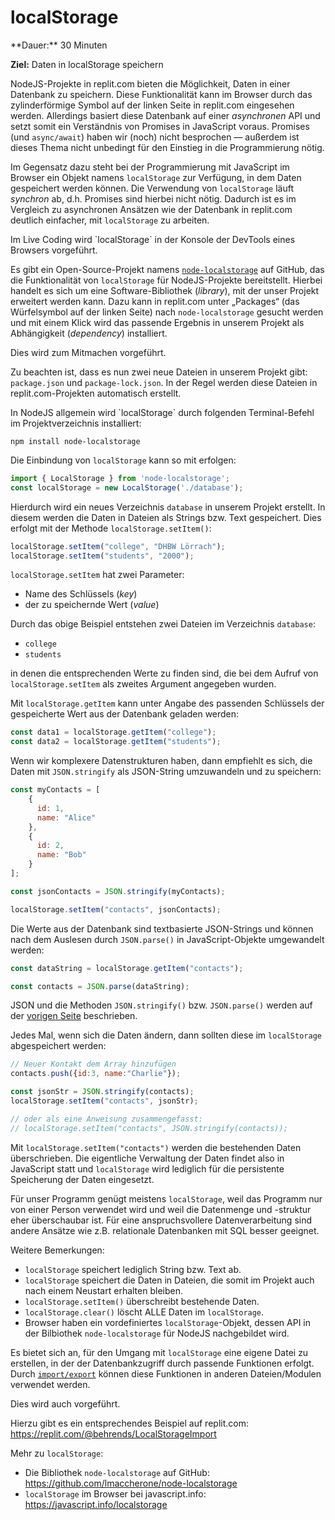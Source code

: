 
# localStorage

<Callout>
  **Dauer:** 30 Minuten
  
  **Ziel:** Daten in localStorage speichern
</Callout>

NodeJS-Projekte in replit.com bieten 
die Möglichkeit, Daten in einer Datenbank zu
speichern. Diese Funktionalität kann im Browser
durch das zylinderförmige Symbol auf der linken Seite 
in replit.com eingesehen werden. Allerdings
basiert diese Datenbank auf einer _asynchronen_ API 
und setzt somit ein Verständnis von Promises 
in JavaScript voraus. Promises (und `async/await`)
haben wir (noch) nicht besprochen &mdash; außerdem
ist dieses Thema nicht unbedingt für den Einstieg 
in die Programmierung nötig.

Im Gegensatz dazu steht bei der Programmierung mit 
JavaScript im Browser ein Objekt namens 
`localStorage` zur Verfügung, in dem Daten
gespeichert werden können. Die Verwendung von
`localStorage` läuft _synchron_ ab, d.h. Promises
sind hierbei nicht nötig. Dadurch ist es im 
Vergleich zu asynchronen Ansätzen wie der Datenbank 
in replit.com deutlich einfacher, mit `localStorage` 
zu arbeiten.

<Callout type="info">
Im Live Coding wird `localStorage` in der Konsole
der DevTools eines Browsers vorgeführt.
</Callout>

Es gibt ein Open-Source-Projekt namens
[`node-localstorage`](https://github.com/lmaccherone/node-localstorage) auf GitHub, das die 
Funktionalität von 
`localStorage` für NodeJS-Projekte bereitstellt.
Hierbei handelt es sich um eine Software-Bibliothek 
(_library_), mit der unser Projekt erweitert werden 
kann. Dazu kann in replit.com unter „Packages“ 
(das Würfelsymbol auf der linken Seite) nach 
`node-localstorage` gesucht werden und mit einem 
Klick wird das passende Ergebnis in unserem
Projekt als Abhängigkeit (_dependency_) installiert.

<Callout type="info">
Dies wird zum Mitmachen vorgeführt. 

Zu beachten ist, dass es nun zwei neue Dateien in
unserem Projekt gibt: `package.json` und 
`package-lock.json`. In der Regel werden diese 
Dateien in replit.com-Projekten automatisch 
erstellt.
</Callout>

<Callout type="info">
In NodeJS allgemein wird `localStorage` durch
folgenden Terminal-Befehl im Projektverzeichnis
installiert:

```
npm install node-localstorage
```
</Callout>

Die Einbindung von `localStorage` kann so
mit erfolgen:

```js
import { LocalStorage } from 'node-localstorage';
const localStorage = new LocalStorage('./database');
```

Hierdurch wird ein neues Verzeichnis `database`
in unserem Projekt erstellt. In diesem werden 
die Daten in Dateien als Strings bzw. Text 
gespeichert. Dies erfolgt mit der Methode 
`localStorage.setItem()`:

```js
localStorage.setItem("college", "DHBW Lörrach");
localStorage.setItem("students", "2000");
```

`localStorage.setItem` hat zwei Parameter:

- Name des Schlüssels (_key_)
- der zu speichernde Wert (_value_)

Durch das obige Beispiel entstehen zwei Dateien
im Verzeichnis `database`:

- `college`
- `students`

in denen die entsprechenden Werte zu finden sind,
die bei dem Aufruf von `localStorage.setItem` als 
zweites Argument angegeben wurden. 

Mit `localStorage.getItem` kann unter Angabe des
passenden Schlüssels der gespeicherte Wert aus
der Datenbank geladen werden:

```js
const data1 = localStorage.getItem("college");
const data2 = localStorage.getItem("students");
```

Wenn wir komplexere Datenstrukturen haben,
dann empfiehlt es sich, die Daten mit `JSON.stringify`
als JSON-String umzuwandeln und zu speichern:

```js
const myContacts = [
    {
      id: 1,
      name: "Alice"
    },
    {
      id: 2,
      name: "Bob"
    }
];

const jsonContacts = JSON.stringify(myContacts);

localStorage.setItem("contacts", jsonContacts);
```

Die Werte aus der Datenbank sind textbasierte
JSON-Strings und können nach dem Auslesen durch 
`JSON.parse()` in JavaScript-Objekte umgewandelt
werden: 

```js
const dataString = localStorage.getItem("contacts");

const contacts = JSON.parse(dataString);
```

JSON und die Methoden `JSON.stringify()` bzw.
`JSON.parse()` werden auf der [vorigen Seite](/prog/08-organize/json) beschrieben.

Jedes Mal, wenn sich die Daten ändern, dann
sollten diese im `localStorage` abgespeichert
werden:

```js
// Neuer Kontakt dem Array hinzufügen
contacts.push({id:3, name:"Charlie"});

const jsonStr = JSON.stringify(contacts);
localStorage.setItem("contacts", jsonStr);

// oder als eine Anweisung zusammengefasst:
// localStorage.setItem("contacts", JSON.stringify(contacts));
```

Mit `localStorage.setItem("contacts")` werden
die bestehenden Daten überschrieben. Die eigentliche
Verwaltung der Daten findet also in JavaScript statt
und `localStorage` wird lediglich für die persistente
Speicherung der Daten eingesetzt.

Für unser Programm genügt meistens `localStorage`,
weil das Programm nur von einer Person verwendet
wird und weil die Datenmenge und -struktur eher
überschaubar ist. Für eine anspruchsvollere 
Datenverarbeitung sind andere Ansätze wie z.B.
relationale Datenbanken mit SQL besser geeignet.

Weitere Bemerkungen:

- `localStorage` speichert lediglich String bzw. Text ab.
- `localStorage` speichert die Daten in Dateien, die somit im Projekt auch nach einem Neustart erhalten bleiben.
- `localStorage.setItem()` überschreibt bestehende Daten.
- `localStorage.clear()` löscht ALLE Daten im `localStorage`.
- Browser haben ein vordefiniertes `localStorage`-Objekt, dessen API in der Bilbiothek `node-localstorage` für NodeJS nachgebildet wird.

Es bietet sich an, für den Umgang mit `localStorage`
eine eigene Datei zu erstellen, in der der 
Datenbankzugriff durch
passende Funktionen erfolgt. Durch 
[`import/export`](/prog/08-organize/import-export)
können diese Funktionen in anderen Dateien/Modulen
verwendet werden.

<Callout type="info">
Dies wird auch vorgeführt.

Hierzu gibt es ein entsprechendes Beispiel
auf replit.com:
https://replit.com/@behrends/LocalStorageImport

Mehr zu `localStorage`:

- Die Bibliothek `node-localstorage` auf GitHub: https://github.com/lmaccherone/node-localstorage
- `localStorage` im Browser bei javascript.info: https://javascript.info/localstorage
 
</Callout>